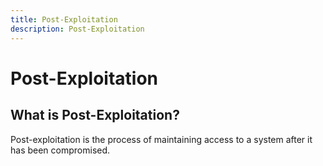 ```yaml
---
title: Post-Exploitation
description: Post-Exploitation
---
```


# Post-Exploitation

## What is Post-Exploitation?

Post-exploitation is the process of maintaining access to a system after it has been compromised.